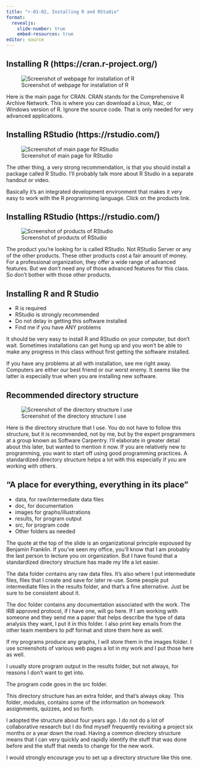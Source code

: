 ```yaml
---
title: "r-01-02, Installing R and RStudio"
format: 
  revealjs:
    slide-number: true
    embed-resources: true
editor: source
---
```


## Installing R (https://cran.r-project.org/)

![Screenshot of webpage for installation of R](../images/cran-main-page.png)

::: notes

Here is the main page for CRAN. CRAN stands for the Comprehensive R Archive Network. This is where you can download a Linux, Mac, or Windows version of R. Ignore the source code. That is only needed for very advanced applications.

:::

## Installing RStudio (https://rstudio.com/)

![Screenshot of main page for RStudio](../images/rstudio-main-page.png)

::: notes

The other thing, a very strong recommendation, is that you should install a package called R Studio. I'll probably talk more about R Studio in a separate handout or video.

Basically it's an integrated development environment that makes it very easy to work with the R programming language. Click on the products link.

:::

## Installing RStudio (https://rstudio.com/)

![Screenshot of products of RStudio](../images/rstudio-menu.png)

::: notes

The product you're looking for is called RStudio. Not RStudio Server or any of the other products. These other products cost a fair amount of money. For a professional organization, they offer a wide range of advanced features. But we don't need any of those advanced features for this class. So don't bother with those other products.

:::

## Installing R and R Studio

+ R is required
+ RStudio is strongly recommended
+ Do not delay in getting this software installed
+ Find me if you have ANY problems

::: notes

It should be very easy to install R and RStudio on your computer, but don't wait. Sometimes installations can get hung up and you won't be able to make any progress in this class without first getting the software installed.

If you have any problems at all with installation, see me right away. Computers are either our best friend or our worst enemy. It seems like the latter is especially true when you are installing new software.

:::

## Recommended directory structure

![Screenshot of the directory structure I use](../images/directory-structure.png)

::: notes

Here is the directory structure that I use. You do not have to follow this structure, but it is recommended, not by me, but by the expert programmers at a group known as Software Carpentry. I'll elaborate in greater detail about this later, but wanted to mention it now. If you are relatively new to programming, you want to start off using good programming practices. A standardized directory structure helps a lot with this especially if you are working with others.

:::

## "A place for everything, everything in its place"

-   data, for raw/intermediate data files
-   doc, for documentation
-   images for graphs/illustrations
-   results, for program output
-   src, for program code
-   Other folders as needed

::: notes

The quote at the top of the slide is an organizational principle espoused by Benjamin Franklin. If you've seen my office, you'll know that I am probably the last person to lecture you on organization. But I have found that a standardized directory structure has made my life a lot easier.

The data folder contains any raw data files. It's also where I put intermediate files, files that I create and save for later re-use. Some people put intermediate files in the results folder, and that's a fine alternative. Just be sure to be consistent about it.

The doc folder contains any documentation associated with the work. The IRB approved protocol, if I have one, will go here. If I am working with someone and they send me a paper that helps describe the type of data analysis they want, I put it in this folder. I also print key emails from the other team members to pdf format and store them here as well.

If my programs produce any graphs, I will store them in the images folder. I use screenshots of various web pages a lot in my work and I put those here as well.

I usually store program output in the results folder, but not always, for reasons I don't want to get into.

The program code goes in the src folder.

This directory structure has an extra folder, and that's always okay. This folder, modules, contains some of the information on homework assignments, quizzes, and so forth.

I adopted the structure about four years ago. I do not do a lot of collaborative research but I do find myself frequently revisiting a project six months or a year down the road. Having a common directory structure means that I can very quickly and rapidly identify the stuff that was done before and the stuff that needs to change for the new work.

I would strongly encourage you to set up a directory structure like this one.

:::

